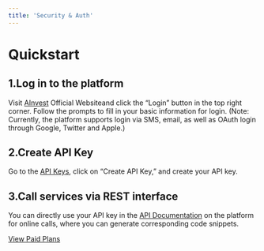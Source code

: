 ```yaml
---
title: 'Security & Auth'
---
```


# Quickstart
## 1.Log in to the platform
Visit [AInvest](https://www.ainvest.com) Official Websiteand click the “Login” button in the top right corner. Follow the prompts to fill in your basic information for login. (Note: Currently, the platform supports login via SMS, email, as well as OAuth login through Google, Twitter and Apple.)

## 2.Create API Key
Go to the [API Keys](https://ainvest-www.touzime.com/pricing/developer-manage/#api-key), click on “Create API Key,” and create your API key.

## 3.Call services via REST interface
You can directly use your API key in the [API Documentation](https://docs.ainvest.com/api-reference/news/newswire/en/page) on the platform for online calls, where you can generate corresponding code snippets.

[View Paid Plans](https://ainvest-www.touzime.com/pricing/business/)
